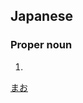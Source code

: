 ==Japanese==
{{ja-kanjitab|真|央}}

===Proper noun===
{{ja-pos|proper|まお}}

# {{given name|female|lang=ja}}

[[Category:Japanese female given names|まお]]